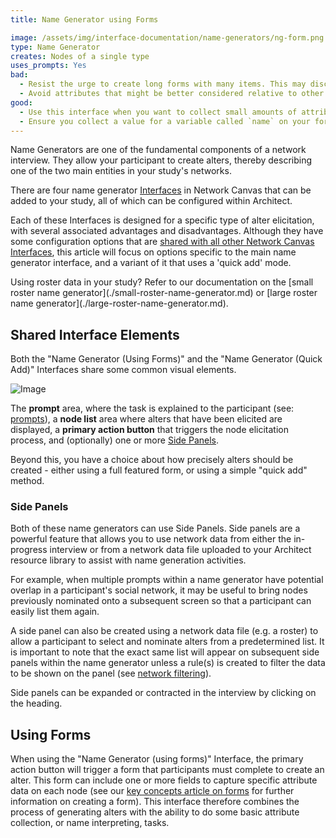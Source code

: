 ```yaml
---
title: Name Generator using Forms

image: /assets/img/interface-documentation/name-generators/ng-form.png
type: Name Generator
creates: Nodes of a single type
uses_prompts: Yes
bad:
  - Resist the urge to create long forms with many items. This may discourage participants from naming additional alters, as it will make the task of nominating an alter more burdensome.
  - Avoid attributes that might be better considered relative to other nodes in the network. For example, perceptual scales may benefit from using the [Ordinal Bin](../ordinal-bin) Interface.
good:
  - Use this interface when you want to collect small amounts of attribute data at the same time as a node is elicited. This can be more efficient than adding additional [Per Alter Form](../per-alter-form) Interfaces, or dedicated name interpreter Interfaces later.
  - Ensure you collect a value for a variable called `name` on your form, so that [node labelling](../../reference/node-labelling) works correctly.
---
```


Name Generators are one of the fundamental components of a network interview. They allow your participant to create alters, thereby describing one of the two main entities in your study's networks.

There are four name generator [Interfaces](../_key-concepts/interfaces.md) in Network Canvas that can be added to your study, all of which can be configured within Architect.

<StandAloneImage
  src="/documentation/assets/img/interface-documentation/name-generators/add-screen.png"
  content="Available Name Generator interfaces in Architect"
/>

Each of these Interfaces is designed for a specific type of alter elicitation, with several associated advantages and disadvantages. Although they have some configuration options that are [shared with all other Network Canvas Interfaces](./shared.md), this article will focus on options specific to the main name generator interface, and a variant of it that uses a 'quick add' mode.

<TipBox>
  Using roster data in your study? Refer to our documentation on the [small
  roster name generator](./small-roster-name-generator.md) or [large roster name
  generator](./large-roster-name-generator.md).
</TipBox>

## Shared Interface Elements

Both the "Name Generator (Using Forms)" and the "Name Generator (Quick Add)" Interfaces share some common visual elements.

![Image](/documentation/assets/img/interface-documentation/name-generators/preview.png)

The **prompt** area, where the task is explained to the participant (see: [prompts](../_key-concepts/prompts.md)), a **node list** area where alters that have been elicited are displayed, a **primary action button** that triggers the node elicitation process, and (optionally) one or more [Side Panels](#side-panels).

Beyond this, you have a choice about how precisely alters should be created - either using a full featured form, or using a simple "quick add" method.

### Side Panels

Both of these name generators can use Side Panels. Side panels are a powerful feature that allows you to use network data from either the in-progress interview or from a network data file uploaded to your Architect resource library to assist with name generation activities.

For example, when multiple prompts within a name generator have potential overlap in a participant's social network, it may be useful to bring nodes previously nominated onto a subsequent screen so that a participant can easily list them again.

<StandAloneImage
  src="/documentation/assets/img/interface-documentation/name-generators/side-panel.png"
  content="Configuring a side panel"
/>

A side panel can also be created using a network data file (e.g. a roster) to allow a participant to select and nominate alters from a predetermined list. It is important to note that the exact same list will appear on subsequent side panels within the name generator unless a rule(s) is created to filter the data to be shown on the panel (see [network filtering](../_key-concepts/network-filtering.md)).

Side panels can be expanded or contracted in the interview by clicking on the heading.

## Using Forms

When using the "Name Generator (using forms)" Interface, the primary action button will trigger a form that participants must complete to create an alter. This form can include one or more fields to capture specific attribute data on each node (see our [key concepts article on forms](../_key-concepts/forms.md) for further information on creating a form). This interface therefore combines the process of generating alters with the ability to do some basic attribute collection, or name interpreting, tasks.

<StandAloneImage
  src="/documentation/assets/img/interface-documentation/name-generators/ng-form.png"
  content="An example form"
/>
